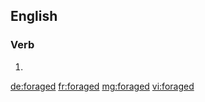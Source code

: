 ==English==

===Verb===
{{head|en|verb form}}

# {{en-past of|forage}}

[[de:foraged]]
[[fr:foraged]]
[[mg:foraged]]
[[vi:foraged]]